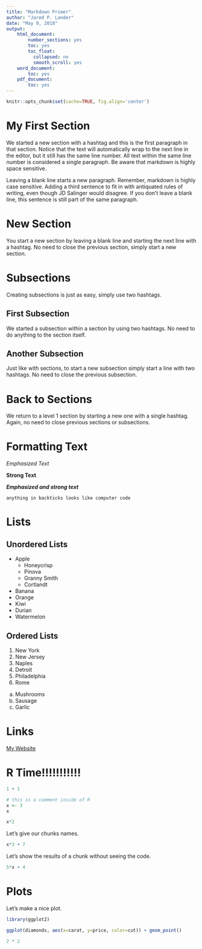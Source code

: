 ```yaml
---
title: "Markdown Primer"
author: "Jared P. Lander"
date: "May 9, 2018"
output:
    html_document:
        number_sections: yes
        toc: yes
        toc_float:
          collapsed: no
          smooth_scroll: yes
    word_document:
        toc: yes
    pdf_document:
        toc: yes
---
```


```r
knitr::opts_chunk$set(cache=TRUE, fig.align='center')
```


# My First Section

We started a new section with a hashtag and this is the first paragraph in that section. Notice that the text will automatically wrap to the next line in the editor, but it still has the same line number. All text within the same line number is considered a single paragraph. Be aware that markdown is highly space sensitive.

Leaving a blank line starts a new paragraph. Remember, markdown is highly case sensitive. Adding a third sentence to fit in with antiquated rules of writing, even though JD Salinger would disagree.
If you don't leave a blank line, this sentence is still part of the same paragraph.

# New Section

You start a new section by leaving a blank line and starting the next line with a hashtag. No need to close the previous section, simply start a new section.

# Subsections

Creating subsections is just as easy, simply use two hashtags.

## First Subsection

We started a subsection within a section by using two hashtags. No need to do anything to the section itself.

## Another Subsection

Just like with sections, to start a new subsection simply start a line with two hashtags. No need to close the previous subsection.

# Back to Sections

We return to a level 1 section by starting a new one with a single hashtag. Again, no need to close previous sections or subsections.

# Formatting Text

_Emphasized Text_

__Strong Text__

___Emphasized and strong text___

`anything in backticks looks like computer code`

# Lists

## Unordered Lists

- Apple
    - Honeycrisp
    - Pinova
    - Granny Smith
    - Cortlandt
- Banana
- Orange
- Kiwi
- Durian
- Watermelon

## Ordered Lists

1. New York
1. New Jersey
1. Naples
1. Detroit
1. Philadelphia
1. Rome

a. Mushrooms
a. Sausage
a. Garlic

# Links

[My Website](http://www.jaredlander.com)

# R Time!!!!!!!!!!!

```r
1 + 1
```

```r
# this is a comment inside of R
x <- 3
x
```

```r
x*2
```

Let's give our chunks names.

```r
x*3 + 7
```

Let's show the results of a chunk without seeing the code.

```r
5*x + 4
```

# Plots

Let's make a nice plot.

```r
library(ggplot2)
```

```r
ggplot(diamonds, aes(x=carat, y=price, color=cut)) + geom_point()
```

```r
2 * 2
```

